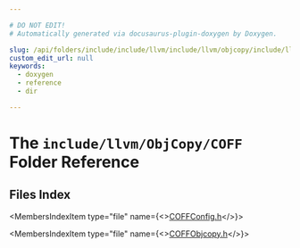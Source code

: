 ```yaml
---

# DO NOT EDIT!
# Automatically generated via docusaurus-plugin-doxygen by Doxygen.

slug: /api/folders/include/include/llvm/include/llvm/objcopy/include/llvm/objcopy/coff
custom_edit_url: null
keywords:
  - doxygen
  - reference
  - dir

---
```





# The `include/llvm/ObjCopy/COFF` Folder Reference

<DoxygenPage pluginConfig={pluginConfig}>



## Files Index

<MembersIndex>

<MembersIndexItem
  type="file"
  name={<><a href="/docs/api/files/include/include/llvm/include/llvm/objcopy/include/llvm/objcopy/coff/coffconfig-h">COFFConfig.h</a></>}>
</MembersIndexItem>

<MembersIndexItem
  type="file"
  name={<><a href="/docs/api/files/include/include/llvm/include/llvm/objcopy/include/llvm/objcopy/coff/coffobjcopy-h">COFFObjcopy.h</a></>}>
</MembersIndexItem>

</MembersIndex>


</DoxygenPage>
